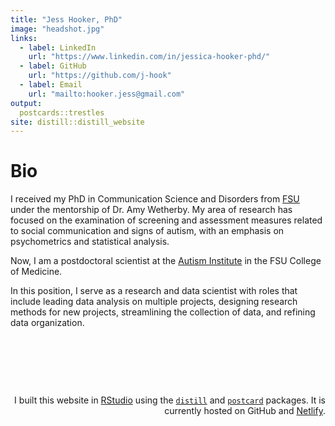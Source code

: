 ```yaml
---
title: "Jess Hooker, PhD"
image: "headshot.jpg"
links:
  - label: LinkedIn
    url: "https://www.linkedin.com/in/jessica-hooker-phd/"
  - label: GitHub
    url: "https://github.com/j-hook"
  - label: Email
    url: "mailto:hooker.jess@gmail.com"
output:
  postcards::trestles
site: distill::distill_website
---
```


# Bio

I received my PhD in Communication Science and Disorders from <a href="https://www.fsu.edu/" rel="noopener noreferrer" target="_blank">FSU</a> under the mentorship of Dr. Amy Wetherby. My area of research has focused on the examination of screening and assessment measures related to social communication and signs of autism, with an emphasis on psychometrics and statistical analysis.	

Now, I am a postdoctoral scientist at the <a href="https://med.fsu.edu/autisminstitute/home" rel="noopener noreferrer" target="_blank">Autism Institute</a> in the FSU College of Medicine. 

In this position, I serve as a research and data scientist with roles that include leading data analysis on multiple projects, designing research methods for new projects, streamlining the collection of data, and refining data organization. 

<br>

<br>

<br>


<html>
<head>
<style>

footer {
  text-align: right;
  }
</style>
</head>
<body>
<footer>
  <p>
I built this website in <a href="https://www.rstudio.com" rel="noopener noreferrer" target="_blank">RStudio</a> using the <a href="https://github.com/rstudio/distill" rel="noopener noreferrer" target="_blank">`distill`</a> and <a href="https://github.com/seankross/postcards" rel="noopener noreferrer" target="_blank">`postcard`</a> packages. It is currently hosted on GitHub and <a href="https://www.netlify.com/" rel="noopener noreferrer" target="_blank">Netlify</a>.</p>
</footer>




